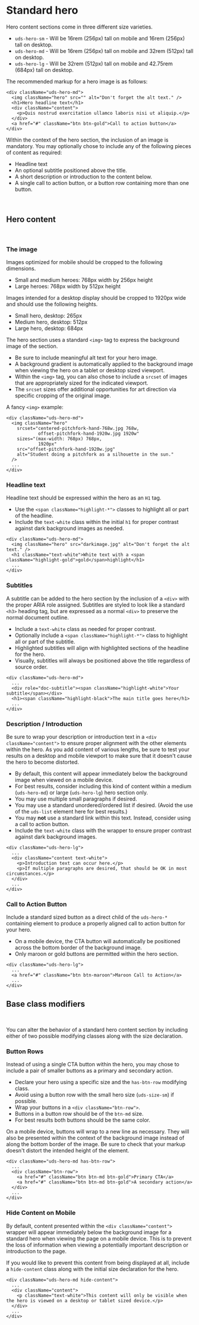 
<Meta title="Molecules/Heroes/Docs/Standard Heroes" />

# Standard hero #

Hero content sections come in three different size varieties.

- `uds-hero-sm` - Will be 16rem (256px) tall on mobile and 16rem (256px) tall on desktop.
- `uds-hero-md` - Will be 16rem (256px) tall on mobile and 32rem (512px) tall on desktop.
- `uds-hero-lg` - Will be 32rem (512px) tall on mobile and 42.75rem (684px) tall on desktop.

The recommended markup for a hero image is as follows:

```
<div className="uds-hero-md">
  <img className="hero" src="" alt="Don't forget the alt text." />
  <h1>Hero headline text</h1>
  <div className="content">
    <p>Quis nostrud exercitation ullamco laboris nisi ut aliquip.</p>
  </div>
  <a href="#" className="btn btn-gold">Call to action button</a>
</div>
```

Within the context of the hero section, the inclusion of an image is mandatory. You may optionally chose to include any of the following pieces of content as required:
- Headline text
- An optional subtitle positioned above the title.
- A short description or introduction to the content below.
- A single call to action button, or a button row containing more than one button.

<div className="pt-4">&nbsp;</div>

## Hero content ##

<div className="pt-4">&nbsp;</div>

### The image ###

Images optimized for mobile should be cropped to the following dimensions.

- Small and medium heroes: 768px width by 256px height
- Large heroes: 768px width by 512px height

Images intended for a desktop display should be cropped to 1920px wide and should use the following heights.

- Small hero, desktop: 265px
- Medium hero, desktop: 512px
- Large hero, desktop: 684px

The hero section uses a standard `<img>` tag to express the background image of the section.

- Be sure to include meaningful alt text for your hero image.
- A background gradient is automatically applied to the background image when viewing the hero on a tablet or desktop sized viewport.
- Within the `<img>` tag, you can also chose to include a `srcset` of images that are appropriately sized for the indicated viewport.
- The `srcset` sizes offer additional opportunities for art direction via specific cropping of the original image.

A fancy `<img>` example:

```
<div className="uds-hero-md">
  <img className="hero"
    srcset="centered-pitchfork-hand-768w.jpg 768w,
            offset-pitchfork-hand-1920w.jpg 1920w"
    sizes="(max-width: 768px) 768px,
            1920px"
    src="offset-pitchfork-hand-1920w.jpg"
    alt="Student doing a pitchfork as a silhouette in the sun."
  />
  ...
</div>
```

### Headline text ###

Headline text should be expressed within the hero as an `H1` tag.

- Use the `<span className="highlight-*">` classes to highlight all or part of the headline.
- Include the `text-white` class within the initial `h1` for proper contrast against dark background images as needed.

```
<div className="uds-hero-md">
  <img className="hero" src="darkimage.jpg" alt="Don't forget the alt text." />
  <h1 className="text-white">White text with a <span className="highlight-gold">gold</span>highlight</h1>
  ...
</div>
```

### Subtitles ###

A subtitle can be added to the hero section by the inclusion of a `<div>` with the proper ARIA role assigned. Subtitles are styled to look like a standard `<h3>` heading tag, but are expressed as a normal `<div>` to preserve the normal document outline.

- Include a `text-white` class as needed for proper contrast.
- Optionally include a `<span className="highlight-*">` class to highlight all or part of the subtitle.
- Highlighted subtitles will align with highlighted sections of the headline for the hero.
- Visually, subtitles will always be positioned above the title regardless of source order.

```
<div className="uds-hero-md">
  ...
  <div role="doc-subtitle"><span className="highlight-white">Your subtitle</span></div>
  <h1><span className="highlight-black">The main title goes here</h1>
  ...
</div>
```

### Description / Introduction ###

Be sure to wrap your description or introduction text in a `<div className="content">` to ensure proper alignment with the other elements within the hero. As you add content of various lengths, be sure to test your results on a desktop and mobile viewport to make sure that it doesn't cause the hero to become distorted.


- By default, this content will appear immediately below the background image when viewed on a mobile device.
- For best results, consider including this kind of content within a medium (`uds-hero-md`) or large (`uds-hero-lg`) hero section only.
- You may use multiple small paragraphs if desired.
- You may use a standard unordered/ordered list if desired. (Avoid the use of the `uds-list` element here for best results.)
- You may **not** use a standard link within this text. Instead, consider using a call to action button.
- Include the `text-white` class with the wrapper to ensure proper contrast against dark background images.

```
<div className="uds-hero-lg">
  ...
  <div className="content text-white">
    <p>Introduction text can occur here.</p>
    <p>If multiple paragraphs are desired, that should be OK in most circumstances.</p>
  </div>
  ...
</div>
```

### Call to Action Button ###

Include a standard sized button as a direct child of the `uds-hero-*` containing element to produce a properly aligned call to action button for your hero.

- On a mobile device, the CTA button will automatically be positioned across the bottom border of the background image.
- Only maroon or gold buttons are permitted within the hero section.

```
<div className="uds-hero-lg">
  ...
  <a href="#" className="btn btn-maroon">Maroon Call to Action</a>
  ...
</div>
```

## Base class modifiers ##

<div className="pt-4">&nbsp;</div>

You can alter the behavior of a standard hero content section by including either of two possible modifying classes along with the size declaration.

### Button Rows ###

Instead of using a single CTA button within the hero, you may chose to include a pair of smaller buttons as a primary and secondary action.

- Declare your hero using a specific size and the `has-btn-row` modifying class.
- Avoid using a button row with the small hero size (`uds-size-sm`) if possible.
- Wrap your buttons in a `<div className="btn-row">`.
- Buttons in a button row should be of the `btn-md` size.
- For best results both buttons should be the same color.

On a mobile device, buttons will wrap to a new line as necessary. They will also be presented within the context of the background image instead of along the bottom border of the image. Be sure to check that your markup doesn't distort the intended height of the element.

```
<div className="uds-hero-md has-btn-row">
  ...
  <div className="btn-row">
    <a href="#" className="btn btn-md btn-gold">Primary CTA</a>
    <a href="#" className="btn btn-md btn-gold">A secondary action</a>
  </div>
  ...
</div>
```

### Hide Content on Mobile ###

By default, content presented within the `<div className="content">` wrapper will appear immediately below the background image for a standard hero when viewing the page on a mobile device. This is to prevent the loss of information when viewing a potentially important description or introduction to the page.

If you would like to prevent this content from being displayed at all, include a `hide-content` class along with the initial size declaration for the hero.

```
<div className="uds-hero-md hide-content">
  ...
  <div className="content">
    <p className="text-white">This content will only be visible when the hero is viewed on a desktop or tablet sized device.</p>
  </div>
  ...
</div>
```
